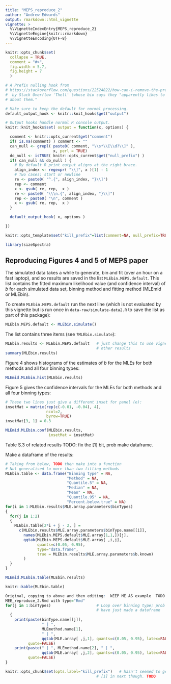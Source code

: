 ```yaml
---
title: "MEPS_reproduce_2"
author: "Andrew Edwards"
output: rmarkdown::html_vignette
vignette: >
  %\VignetteIndexEntry{MEPS_reproduce_2}
  %\VignetteEngine{knitr::rmarkdown}
  %\VignetteEncoding{UTF-8}
---
```


```r
knitr::opts_chunk$set(
  collapse = TRUE,
  comment = "#>",
  fig.width = 5.7,
  fig.height = 7
  )

# A Prefix nulling hook from
# https://stackoverflow.com/questions/22524822/how-can-i-remove-the-prefix-index-indicator-1-in-knitr-output
#  by Stack Overflow 'Thell' (whose bio says they "apparently likes to keep an air of mystery
# about them."

# Make sure to keep the default for normal processing.
default_output_hook <- knitr::knit_hooks$get("output")

# Output hooks handle normal R console output.
knitr::knit_hooks$set( output = function(x, options) {

  comment <- knitr::opts_current$get("comment")
  if( is.na(comment) ) comment <- ""
  can_null <- grepl( paste0( comment, "\\s*\\[\\d?\\]" ),
                     x, perl = TRUE)
  do_null <- isTRUE( knitr::opts_current$get("null_prefix") )
  if( can_null && do_null ) {
    # By default R print output aligns at the right brace.
    align_index <- regexpr( "\\]", x )[1] - 1
    # Two cases: start or newline
    re <- paste0( "^.{", align_index, "}\\]")
    rep <- comment
    x <- gsub( re, rep,  x )
    re <- paste0( "\\\n.{", align_index, "}\\]")
    rep <- paste0( "\n", comment )
    x <- gsub( re, rep,  x )
  }

  default_output_hook( x, options )

})

knitr::opts_template$set("kill_prefix"=list(comment=NA, null_prefix=TRUE))
```

```r
library(sizeSpectra)
```



## Reproducing Figures 4 and 5 of MEPS paper

The simulated data takes a while to generate, bin and fit (over an hour on a fast laptop), and so results are saved
in the list `MLEbin.MEPS.default`. This list contains the fitted maximum likelihood
value (and confidence interval) of $b$ for each simulated data set, binning
method and fitting method (MLEmid or MLEbin).

To create `MLEbin.MEPS.default` run the next line (which is not evaluated by
this vignette but is run once in `data-raw/simulate-data2.R` to save
the list as part of this package):
```r
MLEbin.MEPS.default <- MLEbin.simulate()
```

The list contains three items (see `?MLEbin.simulate`):
```r
MLEbin.results <- MLEbin.MEPS.default   # just change this to use vignette for
                                        # other results
summary(MLEbin.results)
```

Figure 4 shows histograms of the estimates of $b$ for the MLEs for both methods and all four binning types:
```r
MLEmid.MLEbin.hist(MLEbin.results)
```

Figure 5 gives the confidence intervals for the MLEs for both methods and all four binning types:
```r
# These two lines just give a different inset for panel (e):
insetMat = matrix(rep(c(-0.01, -0.04), 4),
                  ncol=2,
                  byrow=TRUE)
insetMat[3, 1] = 0.3

MLEmid.MLEbin.conf(MLEbin.results,
                   insetMat = insetMat)
```

Table S.3 of related results TODO: fix the [1] bit, prob make dataframe.


Make a dataframe of the results:
```r
# Taking from below, TODO then make into a function
# Not generalised to more than two fitting methods
MLEbin.table <- data.frame("Binning type" = NA,
                           "Method" = NA,
                           "Quantile.5" = NA,
                           "Median" = NA,
                           "Mean" = NA,
                           "Quantile.95" = NA,
                           "Percent.below.true" = NA)
for(i in 1:MLEbin.results$MLE.array.parameters$binTypes)
{
  for(j in 1:2)
  {
    MLEbin.table[2*i + j - 2, ] =
      c(MLEbin.results$MLE.array.parameters$binType.name[[i]],
        names(MLEbin.MEPS.default$MLE.array[1,1,])[j],
        qqtab(MLEbin.MEPS.default$MLE.array[ ,i,j],
              quants=c(0.05, 0.95),
              type="data.frame",
              true = MLEbin.results$MLE.array.parameters$b.known)
        )
  }
}

MLEmid.MLEbin.table(MLEbin.results)
```


```r
knitr::kable(MLEbin.table)
```


```r
Original, copying to above and then editing:  kEEP ME AS example  TODO update
MEE_reproduce_2.Rmd with type="Rmd"
for(j in 1:binTypes)                    # Loop over binning type; prob should
                                        # have just made a dataframe
  {
    print(paste(binType.name[[j]],
                " | ",
                MLEmethod.name[1],
                " | ",
                qqtab(MLE.array[ ,j,1], quants=c(0.05, 0.95), latex=FALSE)),
          quote=FALSE)
    print(paste(" | ", MLEmethod.name[2], " | ",
                qqtab(MLE.array[ ,j,2], quants=c(0.05, 0.95), latex=FALSE)),
          quote=FALSE)
}
```


<!--
# 5% and 95% values of MLEs, latex version (to copy into .tex file)
print("Binning type & Method & 5% quantile & Median & Mean & 95% quantile & Percentage below true \\ \\hline", quote=FALSE)

for(j in 1:binTypes)                    # Loop over binning type
  {
  print(paste(binType.name[[j]], " & ", MLEmethod.name[1], " & ",
      qqtab(MLE.array[ ,j,1], quants=c(0.05, 0.95)), "\\"), quote=FALSE)
  print(paste(" & ", MLEmethod.name[2], " & ",
      qqtab(MLE.array[ ,j,2], quants=c(0.05, 0.95)), "\\"), quote=FALSE)
}
-->

```r
knitr::opts_chunk$set(opts.label="kill_prefix")   # hasn't seemed to get rid of
                                        # [1] in next though. TODO
```

<!-- TODO MAKE this a function to make dataframe, and then should just be -->
<!-- printable in Rmarkdown. Remove eval=FALSE


|Binning type| Method | 5\% quantile |Median  |Mean  |95\% quantile |Percentage below true|
|:----- | :--------------- | -----------: |-----:  |---:  |-----------:  |--------------------:|
```r
for(j in 1:binTypes)                    # Loop over binning type; prob should
                                        # have just made a dataframe
  {
    print(paste(binType.name[[j]],
                " | ",
                MLEmethod.name[1],
                " | ",
                qqtab(MLE.array[ ,j,1], quants=c(0.05, 0.95), latex=FALSE)),
          quote=FALSE)
    print(paste(" | ", MLEmethod.name[2], " | ",
                qqtab(MLE.array[ ,j,2], quants=c(0.05, 0.95), latex=FALSE)),
          quote=FALSE)
}
```
-->













<!--
# Range of widths of confidence intervals, may want to quote them but
#  unlikely need to report the full table.
print("Binning type & Method & Shortest CI & Widest CI\\ \\hline", quote=FALSE)
for(binTypeInd in 1:binTypes)
  {
  rangeVals = range(MLEconf.array[ ,binTypeInd, "MLEmid", "confMax"] -
    MLEconf.array[ ,binTypeInd, "MLEmid", "confMin"])
  print(paste(binType.name[[binTypeInd]], " & ", MLEmethod.name[1], " & ",
    rangeVals[1], " & ", rangeVals[2], "\\"), quote=FALSE)

  rangeVals = range(MLEconf.array[ ,binTypeInd, "MLEbin", "confMax"] -
    MLEconf.array[ ,binTypeInd, "MLEbin", "confMin"])
  print(paste(" & ", MLEmethod.name[2], " & ",
    rangeVals[1], " & ", rangeVals[2], "\\"), quote=FALSE)
}
-->
